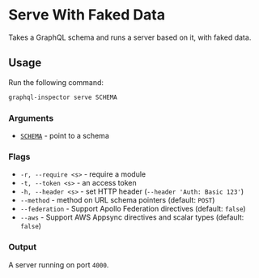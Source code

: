 # Serve With Faked Data

Takes a GraphQL schema and runs a server based on it, with faked data.

## Usage

Run the following command:

```sh
graphql-inspector serve SCHEMA
```

### Arguments

- [`SCHEMA`](../api/schema) - point to a schema

### Flags

- `-r, --require <s>` - require a module
- `-t, --token <s>` - an access token
- `-h, --header <s>` - set HTTP header (`--header 'Auth: Basic 123'`)
- `--method` - method on URL schema pointers (default: `POST`)
- `--federation` - Support Apollo Federation directives (default: `false`)
- `--aws` - Support AWS Appsync directives and scalar types (default: `false`)

### Output

A server running on port `4000`.
